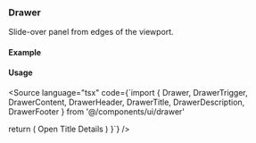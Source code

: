 
<Meta of={DrawerStories} />

### Drawer

Slide-over panel from edges of the viewport.

#### Example

<Canvas>
  <Story of={DrawerStories.Bottom} />
</Canvas>

#### Usage

<Source language="tsx" code={`import {
  Drawer, DrawerTrigger, DrawerContent,
  DrawerHeader, DrawerTitle, DrawerDescription, DrawerFooter
} from '@/components/ui/drawer'

  return (
    <Drawer>
      <DrawerTrigger>Open</DrawerTrigger>
      <DrawerContent>
        <DrawerHeader>
          <DrawerTitle>Title</DrawerTitle>
          <DrawerDescription>Details</DrawerDescription>
        </DrawerHeader>
      </DrawerContent>
    </Drawer>
  )
}`} />
